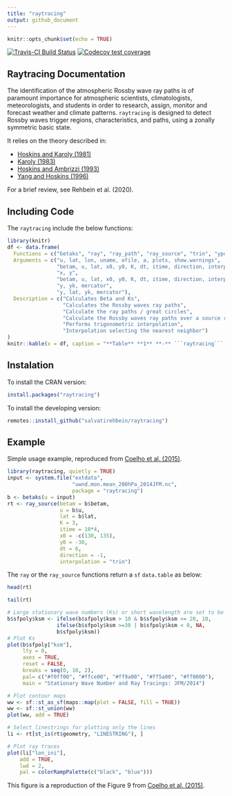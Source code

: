 ```yaml
---
title: "raytracing"
output: github_document
---
```


```r
knitr::opts_chunk$set(echo = TRUE)
```

[![Travis-CI Build Status](https://img.shields.io/travis/com/salvatirehbein/raytracing?style=for-the-badge)](https://travis-ci.com/github/salvatirehbein/raytracing)
[![Codecov test coverage](https://codecov.io/gh/salvatirehbein/raytracing/branch/master/graph/badge.svg)](https://codecov.io/gh/salvatirehbein/raytracing?branch=master)

## Raytracing Documentation

The identification of the atmospheric Rossby wave ray paths is of paramount importance for atmospheric scientists, climatologists, meteorologists, and students in order to research, assign, monitor and forecast weather and climate patterns. `raytracing` is designed to detect Rossby waves trigger regions, characteristics, and paths, using a zonally symmetric basic state. 

It relies on the theory described in:

* [Hoskins and Karoly (1981)](https://journals.ametsoc.org/jas/article/38/6/1179/20507/The-Steady-Linear-Response-of-a-Spherical)
* [Karoly (1983)](https://www.sciencedirect.com/science/article/abs/pii/0377026583900131)
* [Hoskins and Ambrizzi (1993)](https://journals.ametsoc.org/jas/article/50/12/1661/23207/Rossby-Wave-Propagation-on-a-Realistic)
* [Yang and Hoskins (1996)](https://journals.ametsoc.org/jas/article/53/16/2365/24038/Propagation-of-Rossby-Waves-of-Nonzero-Frequency)

For a brief review, see Rehbein et al. (2020).

## Including Code

The ```raytracing``` include the below functions:

```r
library(knitr)
df <- data.frame(
  Functions = c("betaks", "ray", "ray_path", "ray_source", "trin", "ypos"),
  Arguments = c("u, lat, lon, uname, ofile, a, plots, show.warnings", 
                "betam, u, lat, x0, y0, K, dt, itime, direction, interpolation, tl, a, verbose, ofile",
                "x, y",
                "betam, u, lat, x0, y0, K, dt, itime, direction, interpolation, tl, a, verbose, ofile",
                "y, yk, mercator",
                "y, lat, yk, mercator"), 
  Description = c("Calculates Beta and Ks",
                  "Calculates the Rossby waves ray paths",
                  "Calculate the ray paths / great circles",
                  "Calculate the Rossby waves ray paths over a source region",
                  "Performs trigonometric interpolation", 
                  "Interpolation selecting the nearest neighbor")
)
knitr::kable(x = df, caption = "**Table** **1** **-** ```raytracing``` functions, arguments, and its description.")
```

## Instalation
To install the CRAN version:
```r
install.packages("raytracing")
```

To install the developing version:
```r
remotes::install_github("salvatirehbein/raytracing")
```


## Example

Simple usage example, reproduced from [Coelho et al. (2015)](https://link.springer.com/article/10.1007/s00382-015-2800-1).

```r
library(raytracing, quietly = TRUE)
input <- system.file("extdata",
                     "uwnd.mon.mean_200hPa_2014JFM.nc",
                     package = "raytracing")
b <- betaks(u = input)
rt <- ray_source(betam = b$betam,
                 u = b$u,
                 lat = b$lat,
                 K = 3,
                 itime = 10*4,
                 x0 = -c(130, 135),
                 y0 = -30,
                 dt = 6,
                 direction = -1,
                 interpolation = "trin")
```

The ```ray``` or the ```ray_source``` functions return a ```sf``` ```data.table``` as below:

```r
head(rt)
```

```r
tail(rt)
```


```r
# Large stationary wave numbers (Ks) or short wavelength are set to be Ks = 10
b$sfpoly$ksm <- ifelse(b$sfpoly$ksm > 10 & b$sfpoly$ksm <= 20, 10, 
                ifelse(b$sfpoly$ksm >=30 | b$sfpoly$ksm < 0, NA, 
                b$sfpoly$ksm))
# Plot Ks
plot(b$sfpoly["ksm"],
     lty = 0,
     axes = TRUE, 
     reset = FALSE,
     breaks = seq(0, 10, 2),
     pal= c("#f0ff00", "#ffce00", "#ff9a00", "#ff5a00", "#ff0000"),
     main = "Stationary Wave Number and Ray Tracings: JFM/2014")

# Plot contour maps
ww <- sf::st_as_sf(maps::map(plot = FALSE, fill = TRUE))
ww <- sf::st_union(ww)
plot(ww, add = TRUE)

# Select linestrings for plotting only the lines
li <- rt[st_is(rt$geometry, "LINESTRING"), ]

# Plot ray traces
plot(li["lon_ini"],
    add = TRUE,
    lwd = 2,
    pal = colorRampPalette(c("black", "blue")))
```
This figure is a reproduction of the Figure 9 from [Coelho et al. (2015)](https://link.springer.com/article/10.1007/s00382-015-2800-1).




